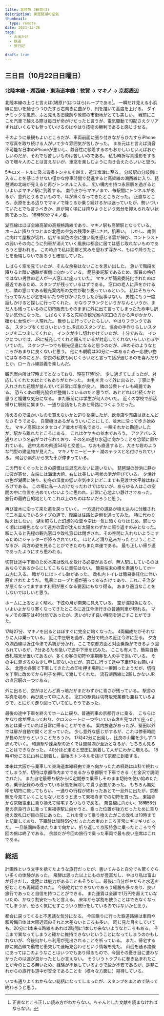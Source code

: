 ```yaml
---
title: 北陸旅 3日目(3)
description: 奥琵琶湖の空気
thumbnail:
  type: remote
date: 2023-12-26
tags:
  - お出かけ
  - 鉄道
  - 旅行記

draft: true
---
```



## 三日目（10月22日日曜日）

### 北陸本線・湖西線・東海道本線：敦賀 &rarr; マキノ &rarr; 京都周辺


北陸本線の上りと言えば{鳩原}^(はつはら)ループである[^hatsuhara]。
一瞬だけ見える小浜線に思いを馳せつつひたすら右向きに曲がり、円を描いて高度を上げる。
ダイナミックな風景、ふと見える旧線跡や敦賀の市街地がとても美しい。
戦前にここを汽車で越える際は毎日が命がけだったと言うが、電気駆動で勾配さえクリアすればいくらでも登っていけるのはやはり技術の勝利であると感じさせる。

[^hatsuhara]: 正直なところ正しい読み方がわからない。ちゃんとした文献を読まなければならない。

そのように景観もよいところだが、車両前面に張り付きながらひたすらiPhoneで写真を取り続ける人がいて少々雰囲気が苦しかった。
まあ元はと言えば消音不可能な日本のiPhoneが悪いし、静音性に頓着するのもおかしいといえばおかしいのだが、それでも苦しいものは苦しいのである。
私も時折写真撮影をするので増々人のことは言えないが、車窓を楽しむように向き合えたらいいと思う。

5キロメートルに及ぶ沓掛トンネルを越え、近江塩津に至る。
分岐駅の分岐側に入ることを感じさせない僅かな停車時間で発進すると高架線の湖西線に入り、琵琶湖の北端が見えると再びトンネルに入る。
広い構内を持つ永原駅を過ぎるといよいよマキノ駅に到着する。
南今庄からマキノまで、毎駅間にトンネルがあるが、意外とうるさいもので、耳が痛くなってきたところだった。
正直なところ、永原を出る辺りでマキノで降りるか乗り続けるかは迷っていたが、勢いづいていたとでも言うべきか、扉が開く頃には降りようという気分を抑えられない状態であった。
16時50分マキノ着。


湖西線はほぼ全線高架の高規格路線であり、マキノ駅も高架駅となっている。
ホームに降り立つとまだ北陸の空気の残滓を感じさせ、肌寒い。
しかし、南側に向けて屋根が切れ、広がる紫色の空に強い風を感じる雲が伸び、コントラストの弱いその向こうに列車が消えていく風景は都会に居ては感じ取れないものであろうと思われる。
この時点で私は莞爾と笑みを思わず浮かべ、もはや降りたことを後悔しないであろうと確信していた。

しばらく空を見ていたが、そんな余裕はないことを思い出した。
急いで階段を降りると暗い通路が東側に向かっている。
簡易委託駅であるため、駅員の格好ではない男性の老人が一人窓口に座っていた。
マキノが簡易委託化されたのは最近であるため、スタンプが残っているはずである。
窓口の老人に声をかけると、隣の窓口である観光案内所の女性が取り扱っているという。
私はそちらへ行ってなんどか窓を叩いたり呼びかけたりしたが返事はない。
男性にもう一度話しかけると探しに行ってくれた。
かなりフランクというかなんというか、まだ人も残っているのに切符販売もそのままに外に出て言ってしまったため申し訳ない気分になった。
しばらくすると先程の観光案内窓口の方から声がかかり、確かに女性が一人現れた。
散歩しに行っていたらしい、やはりフランクである。
スタンプをくださいというとJR式のスタンプと、協会の手作りらしいスタンプを二つ出してくれた。
インクが少し切れかけていたが、十分である。
インクについては、JRに補充してくれと頼んでいるが対応してくれないらしいとぼやいていた。
スタンプ一つでも観光促進になると思うのだが、JRのそのようなところがあまりに良くないと思う。
他にも朝晩は30分に一本あるため一応使い物にはなるのにとか、奈良の私鉄も同じくらいだと言って話が通じるのを喜んだりとか、ローカル線談義を楽しんだ。

観光案内所は17時までとなっており、現在17時1分。
少し過ぎてしまったが、対応してくれたのはとてもありがたかった。
お礼を言って外に出ると、丁寧に手入れされた花壇が並んでいて非常に印象が良い。
隣の公衆トイレも綺麗である。
恐らくあの観光協会が整備しているのだと思うが、あとどれほど続くかと思うと複雑な気分になる。
また駅前には学生が何人かいた。
近くの学校で部活帰りに駅前に集まり、一通り会話をしたあと帰路につくようだった。

冷えるので温かいものを買えないかと辺りを探したが、飲食店や売店はほとんどなさそうである。
自販機はあるがもういいことにして、並木に沿って歩き始めた。
マキノ高原はメタセコイア並木が有名であり、一瞬それかと勘違いしたが、駅から離れたところにある。
これはケヤキの並木であろう。
アクアパレス通りという名前がつけられており、その名の通り水辺に向かうことを念頭に置かれている。
途中太めの県道54号と交差し、なおも直進すると、大きな砦のような門型の建造物が見えた。
マキノサニービーチ・湖のテラスと名付けられている。
何台か県外から来た車が停まっている。

この門をくぐったときの感慨は生涯忘れないに違いない。
琵琶湖の砂浜に静かに波が寄せ、左端には海津大崎、右には美しい弓状の浜が伸びている。
夕焼けの色が湖面に映り、初冬の湿度の低い空気ゆえにどこまでも見渡せ水平線はおぼろげである。
この場に私一人だけだったわけではないが、あらゆる人はこの空間の中に位置を占めていないように思われ、非常に心地よい静けさであった。
旅行の最終目的地としてこれ以上のものはないだろうと思う。

再び並木に沿って来た道を戻っていく。
一方通行の道路が植え込みに分離されて二本並んでいるタイプの道で、復路は往路と逆側を通ってみた。
特に代わり映えはしない。
湖を照らした幻想的な雲や空は一気に暗くなりはじめ、駅につく頃には紺色となって遠方の雲が沈んだ太陽をわずかに照り返すのみとなった。
駅に入ると先程の観光窓口や改札窓口は閉ざされ、その空間に入れないようにするためにシャッターが降ろされていた。
ほとんど滑り込みだったということになるが、両方の姿を見ることができたのもまた幸運である。
最も正しい帰り道であったようにすら思われる。

切符は途中下車のため本来は改札を受ける必要があるが、無人駅にしているのはあちらであるからにしてこちらに責任はない。
簡易端末の横を素通りしてホーム内に入る。
暗がりにはトイレ跡があった。
改札内トイレは簡易委託化に伴い廃止されたようだ。
乱暴にロープと柵が張ってあるだけであり、これこそ治安が悪くなってますます利用が悪くなる要因にもなり得る。
あまり適当なことをしないでほしいと思う。

ホームに上るとよく晴れ、下弦の月が南東に見えている。
空が濃紺色になり、いよいよかなり寒くなってきたところに近江今津行きの普通列車が現れる。
マキノでの滞在は40分弱であったが、思いがけず良い時間を過ごすことができた。

17時27分、マキノを出るとほぼすぐに完全に暗くなった。
4両編成だがそれなりに人は乗っている。
近江中庄駅を過ぎ、数分で終点の近江今津に至る。
夕方の湖西線は近江今津で系統が分かれ、ここで京都方面と対面乗換ができるよう図られているが、7分あるため急いで途中下車を試みた。
ここも有人で、簡易自動改札端末が置いてあるが、多くの客の切符や定期券を人の手で捌いている。
その中に混ざるのも少し申し訳ないのだが、窓口に行って途中下車印をお願いする。
北陸の各駅で下車してきたため印を押す場所に一瞬困ったようだが、切符を丁寧に改めてから判子を押して渡してくれた。
流石湖西線に2駅しかないJRの直営駅の一つである。

外に出ると、空がほとんど真っ暗だがまだわずかに青さが残っている。
駅舎の写真を収め、再び戻って中に入る。
窓口の駅員は切符販売業務も兼ねているようで、とにかく走り回っていて忙しそうであった。

最後の途中下車を終えてホームに戻り、普通列車の京都行きに乗る。
こちらはかなり席が埋まっており、クロスシートに一つ空いている席を見つけて座った。
あとは乗っていれば日常に帰ることができる。
案内放送があったが、堅田以外では扉が自動で開くと言っていた。
少し意外な感じがするが、これは停車時間が長めだからということだろうか。
17時42分に出発し、比良の山麓を少しずつ進んでいく。
和邇駅や蓬莱駅の近くでは琵琶湖が至近となるが、もちろん見ることはできなかった。
40分ほど走ると堅田に到着して人がにわかに増える。
18時41分ごろに山科に到着し、最後のトンネルを抜けて京都に到着する。

本来は大阪から乗車して東海道本線経由で東へ向かったため経路は山科で終わってしまうが、切符は京都市内までであるから京都駅で下車できる（と金沢で説明された）。
また自宅最寄り駅からIC定期券で乗車しそのまま切符を使い始めたため、乗車記録のみ残っている状態を解除して貰う必要があった。
もちろん無効印を切符に捺してもらい、一通りの行程が終わったあとで一旦外に出たが、京都駅を今見ていくこともないだろうと思って東福寺までの切符を買った。
東福寺から京阪電車に乗り換えて帰宅するつもりである。
奈良線に向かい、18時56分発の奈良行きに乗って東福寺駅に向かうと、乗った位置が後方だったために乗り換え改札口が目の前にあった。
これを使って乗り換えたがこの改札は19時までと記載してあり、下車時は18時59分だったため実のところ非常にギリギリだった。
一旦祇園四条あたりまで向かい、折り返して京阪特急に乗ったところで今回の旅は終了である。
余談だが今回の旅行で乗った車両で最も良い座席はこれである。

## 総括

計画性という文字を捨てたような旅行だったが、書いてみると自分でも驚くぐらい多くの体験があった。
飛騨は思った以上にものが豊富だし、やはり私は富山が好きだし、北陸には魅力があることもそうだし、最後に自分がやたらと水辺を好むことも再確認された。
今後絶対にできないであろう経験も多々あり、良い旅行であったと自信を持つことができる。
また運賃は全額で1万円を超えていないため、かなり割安だったと言える。
来年から学割を使うことはできなくなってしまうが、恐らく気にせずこういう旅行をしているのではないかと思う。

都会に戻ってくると不思議な気分になる。
今回乗りに行った鉄道路線は車両や駅設備自体は大阪近郊のそれと大差ないところも多い。
同じ見た目をしていても、20分に1本来る路線もあれば2時間に1本しか来ないようなところもある。
そこまで異なってしまうと確かに維持できないということになってしまうのかもしれないが、今後何かしら利用が見出されることを祈っている。
また、帰宅する際に関西線で動物と衝突して運転見合わせという情報を見た。
山岳を通る路線にあってはこのようなことはいつでもあり得るもので、今回その憂き目に遭わなかったのは運が良かったとしか言えない。
そういうトラブルに巻き込まれたことが今のところ無いため、経験が不足しているようで些か不安であるが、是非これからの旅行も道中が安全であることを（様々な方面に）期待している。

いつも通りよくわからない総括になってしまったが、スタンプをまとめて貼って終わろうと思う。




